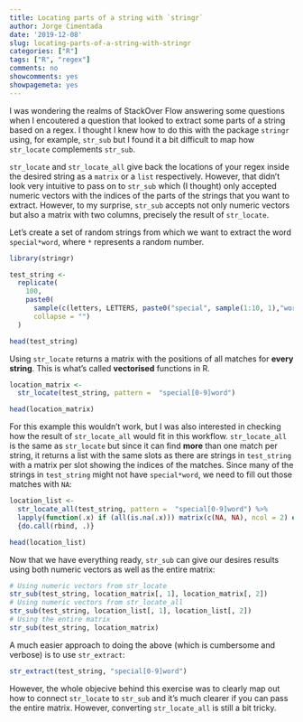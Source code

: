 ```yaml
---
title: Locating parts of a string with `stringr`
author: Jorge Cimentada
date: '2019-12-08'
slug: locating-parts-of-a-string-with-stringr
categories: ["R"]
tags: ["R", "regex"]
comments: no
showcomments: yes
showpagemeta: yes
---
```


I was wondering the realms of StackOver Flow answering some questions when I encoutered a question that looked to extract some parts of a string based on a regex. I thought I knew how to do this with the package `stringr` using, for example,  `str_sub` but I found it a bit difficult to map how `str_locate` complements `str_sub`. 

`str_locate` and `str_locate_all` give back the locations of your regex inside the desired string as a `matrix` or a `list` respectively. However, that didn't look very intuitive to pass on to `str_sub` which (I thought) only accepted numeric vectors with the indices of the parts of the strings that you want to extract. However, to my surprise, `str_sub` accepts not only numeric vectors but also a matrix with two columns, precisely the result of `str_locate`. 

Let's create a set of random strings from which we want to extract the word `special*word`, where `*` represents a random number.

```r
library(stringr)    

test_string <-
  replicate(
    100,
    paste0(
      sample(c(letters, LETTERS, paste0("special", sample(1:10, 1),"word")), 15),
      collapse = "")
  )

head(test_string)

```

Using `str_locate` returns a matrix with the positions of all matches for **every string**. This is what's called **vectorised** functions in R. 

```r
location_matrix <-
  str_locate(test_string, pattern =  "special[0-9]word")

head(location_matrix)

```

For this example this wouldn't work, but I was also interested in checking how the result of `str_locate_all` would fit in this workflow. `str_locate_all` is the same as `str_locate` but since it can find **more** than one match per string, it returns a list with the same slots as there are strings in `test_string` with a matrix per slot showing the indices of the matches. Since many of the strings in `test_string` might not have `special*word`, we need to fill out those matches with `NA`:

```r
location_list <-
  str_locate_all(test_string, pattern =  "special[0-9]word") %>% 
  lapply(function(.x) if (all(is.na(.x))) matrix(c(NA, NA), ncol = 2) else .x) %>%
  {do.call(rbind, .)}

head(location_list)

```

Now that we have everything ready, `str_sub` can give our desires results using both numeric vectors as well as the entire matrix:

```r
# Using numeric vectors from str_locate
str_sub(test_string, location_matrix[, 1], location_matrix[, 2])
# Using numeric vectors from str_locate_all
str_sub(test_string, location_list[, 1], location_list[, 2])
# Using the entire matrix
str_sub(test_string, location_matrix)
```

A much easier approach to doing the above (which is cumbersome and verbose) is to use `str_extract`:

```r
str_extract(test_string, "special[0-9]word")
```

However, the whole objecive behind this exercise was to clearly map out how to connect `str_locate` to `str_sub` and it's much clearer if you can pass the entire matrix. However, converting `str_locate_all` is still a bit tricky. 
